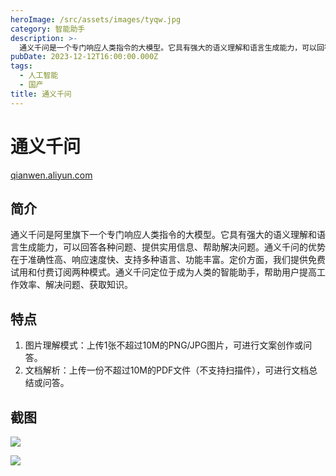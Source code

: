 ```yaml
---
heroImage: /src/assets/images/tyqw.jpg
category: 智能助手
description: >-
  通义千问是一个专门响应人类指令的大模型。它具有强大的语义理解和语言生成能力，可以回答各种问题、提供实用信息、帮助解决问题。通义千问的优势在于准确性高、响应速度快、支持多种语言、功能丰富。定价方面，我们提供免费试用和付费订阅两种模式。通义千问定位于成为人类的智能助手，帮助用户提高工作效率、解决问题、获取知识。
pubDate: 2023-12-12T16:00:00.000Z
tags:
  - 人工智能
  - 国产
title: 通义千问
---
```


# 通义千问

[qianwen.aliyun.com](https://qianwen.aliyun.com/ "qianwen.aliyun.com")

## 简介

通义千问是阿里旗下一个专门响应人类指令的大模型。它具有强大的语义理解和语言生成能力，可以回答各种问题、提供实用信息、帮助解决问题。通义千问的优势在于准确性高、响应速度快、支持多种语言、功能丰富。定价方面，我们提供免费试用和付费订阅两种模式。通义千问定位于成为人类的智能助手，帮助用户提高工作效率、解决问题、获取知识。

## 特点

1. 图片理解模式：上传1张不超过10M的PNG/JPG图片，可进行文案创作或问答。
2. 文档解析：上传一份不超过10M的PDF文件（不支持扫描件），可进行文档总结或问答。

## 截图

![](/src/assets/images/微信截图_20231213105422.png)

![](/src/assets/images/微信截图_20231213105344.png)
